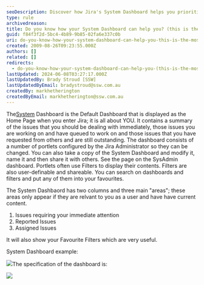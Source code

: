 ```yaml
---
seoDescription: Discover how Jira's System Dashboard helps you prioritize tasks and streamline workflows with a personalized overview of issues requiring your attention.
type: rule
archivedreason:
title: Do you know how your System Dashboard can help you? (this is the most important feature in Jira)
guid: f84f3f2d-5bc4-4b89-9b85-02fa6e337c0b
uri: do-you-know-how-your-system-dashboard-can-help-you-this-is-the-most-important-feature-in-jira
created: 2009-08-26T09:23:55.000Z
authors: []
related: []
redirects:
  - do-you-know-how-your-system-dashboard-can-help-you-(this-is-the-most-important-feature-in-jira)
lastUpdated: 2024-06-08T03:27:17.000Z
lastUpdatedBy: Brady Stroud [SSW]
lastUpdatedByEmail: bradystroud@ssw.com.au
createdBy: markhetherington
createdByEmail: markhetherington@ssw.com.au
---
```


The[System](/do-you-know-how-your-system-dashboard-can-help-you-this-is-the-most-important-feature-in-jira) Dashboard is the Default Dashboard that is displayed as the Home Page when you enter Jira; it is all about YOU. It contains a summary of the issues that you should be dealing with immediately, those issues you are working on and have queued to work on and those issues that you have requested from others and are still outstanding.
The dashboard consists of a number of portlets configured by the Jira Administrator so they can be changed. You can also take a copy of the System Dashboard and modify it, name it and then share it with others. See the page on the SysAdmin dashboard. Portlets often use Filters to display their contents. Filters are also user-definable and shareable. You can search on dashboards and filters and put any of them into your favourites.

The System Dashbaord has two columns and three main "areas"; these areas only appear if they are relvant to you as a user and have have current content.

1. Issues requiring your immediate attention
2. Reported Issues
3. Assigned Issues

It will also show your Favourite Filters which are very useful.

System Dashboard example:

![](/uploads/rules/do-you-know-how-your-system-dashboard-can-help-you-this-is-the-most-important-feature-in-jira/SystemDashboardExample.png)The specification of the dashboard is:

![](/uploads/rules/do-you-know-how-your-system-dashboard-can-help-you-this-is-the-most-important-feature-in-jira/SystemDashboardSpec.png)
